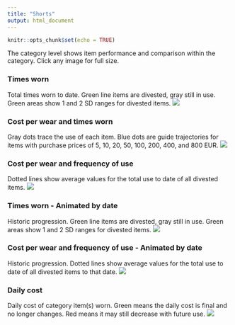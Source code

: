 ```yaml
---
title: "Shorts"
output: html_document
---
```


```r
knitr::opts_chunk$set(echo = TRUE)

```

The category level shows item performance and comparison within the category. Click any image for full size.

### Times worn
Total times worn to date. Green line items are divested, gray still in use. Green areas show 1 and 2 SD ranges for divested items.
[![](https://www.dropbox.com/s/ku2myabvh2htylc/Category-Shorts-Times_used.png?raw=1)](https://www.dropbox.com/s/ku2myabvh2htylc/Category-Shorts-Times_used.png?raw=1)

### Cost per wear and times worn
Gray dots trace the use of each item. Blue dots are guide trajectories for items with purchase prices of 5, 10, 20, 50, 100, 200, 400, and 800 EUR.
[![](https://www.dropbox.com/s/y33kieap0jhu3ud/Category-Shorts-Cost_and_Cumulative_use.png?raw=1)](https://www.dropbox.com/s/y33kieap0jhu3ud/Category-Shorts-Cost_and_Cumulative_use.png?raw=1)

### Cost per wear and frequency of use
Dotted lines show average values for the total use to date of all divested items.
[![](https://www.dropbox.com/s/87nxboob0q3tt4i/Category-Shorts.png?raw=1)](https://www.dropbox.com/s/87nxboob0q3tt4i/Category-Shorts.png?raw=1)

### Times worn - Animated by date
Historic progression. Green line items are divested, gray still in use. Green areas show 1 and 2 SD ranges for divested items. 
![](https://www.dropbox.com/s/1g8xf7wwmfc1p8z/Category-Shorts-Times_used-animation.gif?raw=1)

### Cost per wear and frequency of use - Animated by date
Historic progression. Dotted lines show average values for the total use to date of all divested items to that date.
![](https://www.dropbox.com/s/d0uxanr6u7o1kfb/Category-Shorts-animation.gif?raw=1)

### Daily cost
Daily cost of category item(s) worn. Green means the daily cost is final and no longer changes. Red means it may still decrease with future use.
[![](https://www.dropbox.com/s/oz4f7lgo48xyd8p/Category-Shorts-Daily_cost.png?raw=1)](https://www.dropbox.com/s/oz4f7lgo48xyd8p/Category-Shorts-Daily_cost.png?raw=1)
